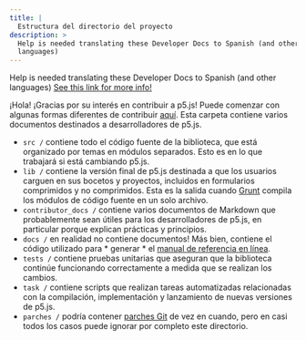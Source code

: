 ```yaml
---
title: |
  Estructura del directorio del proyecto
description: >
  Help is needed translating these Developer Docs to Spanish (and other
  languages)
---
```

Help is needed translating these Developer Docs to Spanish (and other languages)
[See this link for more info!](https://github.com/processing/p5.js/issues/4137)

¡Hola! ¡Gracias por su interés en contribuir a p5.js! Puede comenzar con algunas formas diferentes de contribuir [aquí](https://p5js.org/community/#contribute). Esta carpeta contiene varios documentos destinados a desarrolladores de p5.js.



* `src /` contiene todo el código fuente de la biblioteca, que está organizado por temas en módulos separados. Esto es en lo que trabajará si está cambiando p5.js.
* `lib /` contiene la versión final de p5.js destinada a que los usuarios carguen en sus bocetos y proyectos, incluidos en formularios comprimidos y no comprimidos. Esta es la salida cuando [Grunt](https://gruntjs.com/) compila los módulos de código fuente en un solo archivo.
* `contributor_docs /` contiene varios documentos de Markdown que probablemente sean útiles para los desarrolladores de p5.js, en particular porque explican prácticas y principios.
* `docs /` en realidad no contiene documentos! Más bien, contiene el código utilizado para \* generar \* el [manual de referencia en línea](https://p5js.org/reference/).
* `tests /` contiene pruebas unitarias que aseguran que la biblioteca continúe funcionando correctamente a medida que se realizan los cambios.
* `task /` contiene scripts que realizan tareas automatizadas relacionadas con la compilación, implementación y lanzamiento de nuevas versiones de p5.js.
* `parches /` podría contener [parches Git](https://git-scm.com/docs/git-format-patch) de vez en cuando, pero en casi todos los casos puede ignorar por completo este directorio.
